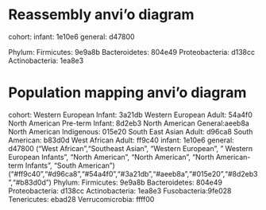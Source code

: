 # Reassembly anvi'o diagram
cohort:
  infant: 1e10e6
  general: d47800

Phylum:
    Firmicutes: 9e9a8b
    Bacteroidetes: 804e49
    Proteobacteria: d138cc
    Actinobacteria: 1ea8e3

# Population mapping anvi'o diagram
cohort:
  Western European Infant: 3a21db
  Western European Adult: 54a4f0
  North American Pre-term Infant: 8d2eb3
  North American General:aeeb8a
  North American Indigenous: 015e20
  South East Asian Adult: d96ca8
  South American: b83d0d
  West African Adult: ff9c40
  infant: 1e10e6
  general: d47800
("West African","Southeast Asian", "Western European", " Western European Infants", "North American", "North American\nIndigenous", "North American\nPre-term Infants", "South American")
("#ff9c40","#d96ca8","#54a4f0","#3a21db","#aeeb8a","#015e20","#8d2eb3","#b83d0d")
Phylum:
    Firmicutes: 9e9a8b
    Bacteroidetes: 804e49
    Proteobacteria: d138cc
    Actinobacteria: 1ea8e3
    Fusobacteria:9fe028
    Tenericutes: ebad28
    Verrucomicrobia: ffff00
